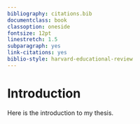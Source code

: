 ```yaml
--- 
bibliography: citations.bib
documentclass: book
classoption: oneside
fontsize: 12pt
linestretch: 1.5
subparagraph: yes
link-citations: yes
biblio-style: harvard-educational-review
---
```


# Introduction

Here is the introduction to my thesis.
